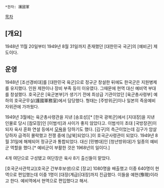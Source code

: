 *한자: 護國軍
 
[[목차]]
== [개요] ==
1948년 11월 20일부터 1949년 8월 31일까지 존재했던 [대한민국 국군]의 [예비군] 제도이다.
== 운영 ==
1948년 [조선경비대]를 [대한민국 육군]으로 정규군 창설한 뒤에도 한국군은 지원병제를 유지했다. 인원 제한이나 장비 부족 등이 이유였다. 그때문에 현역 대신 예비역 부대를 창설했다. 호국군은 [육군본부]가 생기기 전에 최상급 기관이었던 [육군총사령부] 예하의 호국군무실(護國軍務室)에서 담당했다. 형태는 [주방위군]이나 일본의 즉응예비자위관에 가까웠다.

1949년 3월에는 육군총사령관을 지낸 [송호성][* [한국 광복군]에서 [지대장]을 지낸 인물로 당시 [참모장]인 [이범석]과 사이가 좋지 않았다고. 이범석이 초대 [국방장관]이 되자 육사 훈화 연설 등에서 [http://parizal.egloos.com/3490998 모욕]을 당하기도 했다. [김구]의 측근이었는데 김구가 암살당하자 급격히 몰락했고 전쟁 중에 [납북]되었다.]이 호국군사령관이 되었다. 1949년 8월 31일에 해체되어 정규군과 통합되었다. 대신 [민병대]인 [청년방위대]가 일종의 예비군 역할을 했다.[* 예비군이 부활한 것은 1968년의 일이다.]

4개 여단으로 구성됐고 여단장은 육사 8기 출신들이 맡았다.

[호국군사관학교](호국군 간부후보생)으로 [장교] 1080명을 배출했고 이중 640명이 현역으로 편입했는데 이중 1명이 [대장(계급)|대장]까지 진급했다. 이들을 예현(豫現)이라고 한다. 예비역에서 현역으로 편입했다고 해서.
